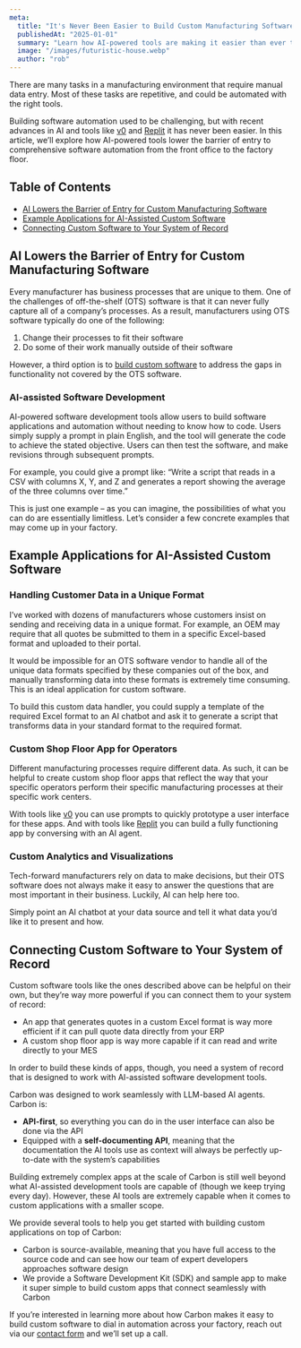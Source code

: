 ```yaml
---
meta:
  title: "It's Never Been Easier to Build Custom Manufacturing Software"
  publishedAt: "2025-01-01"
  summary: "Learn how AI-powered tools are making it easier than ever to build custom manufacturing software. Discover how to automate manual processes, create custom apps, and integrate with your existing systems using tools like v0 and Replit, all without extensive coding knowledge."
  image: "/images/futuristic-house.webp"
  author: "rob"
---
```


There are many tasks in a manufacturing environment that require manual data entry. Most of these tasks are repetitive, and could be automated with the right tools.

Building software automation used to be challenging, but with recent advances in AI and tools like [v0](https://v0.dev/) and [Replit](https://replit.com/) it has never been easier. In this article, we’ll explore how AI-powered tools lower the barrier of entry to comprehensive software automation from the front office to the factory floor.

## Table of Contents

- [AI Lowers the Barrier of Entry for Custom Manufacturing Software](#ai-lowers-the-barrier-of-entry-for-custom-manufacturing-software)
- [Example Applications for AI-Assisted Custom Software](#example-applications-for-ai-assisted-custom-software)
- [Connecting Custom Software to Your System of Record](#connecting-custom-software-to-your-system-of-record)

## AI Lowers the Barrier of Entry for Custom Manufacturing Software

Every manufacturer has business processes that are unique to them. One of the challenges of off-the-shelf (OTS) software is that it can never fully capture all of a company’s processes. As a result, manufacturers using OTS software typically do one of the following:

1. Change their processes to fit their software
2. Do some of their work manually outside of their software

However, a third option is to [build custom software](/learn/build-vs-buy) to address the gaps in functionality not covered by the OTS software.

### AI-assisted Software Development

AI-powered software development tools allow users to build software applications and automation without needing to know how to code. Users simply supply a prompt in plain English, and the tool will generate the code to achieve the stated objective. Users can then test the software, and make revisions through subsequent prompts.

For example, you could give a prompt like: “Write a script that reads in a CSV with columns X, Y, and Z and generates a report showing the average of the three columns over time.”

This is just one example – as you can imagine, the possibilities of what you can do are essentially limitless. Let’s consider a few concrete examples that may come up in your factory.

## Example Applications for AI-Assisted Custom Software

### Handling Customer Data in a Unique Format

I’ve worked with dozens of manufacturers whose customers insist on sending and receiving data in a unique format. For example, an OEM may require that all quotes be submitted to them in a specific Excel-based format and uploaded to their portal.

It would be impossible for an OTS software vendor to handle all of the unique data formats specified by these companies out of the box, and manually transforming data into these formats is extremely time consuming. This is an ideal application for custom software.

To build this custom data handler, you could supply a template of the required Excel format to an AI chatbot and ask it to generate a script that transforms data in your standard format to the required format.

### Custom Shop Floor App for Operators

Different manufacturing processes require different data. As such, it can be helpful to create custom shop floor apps that reflect the way that your specific operators perform their specific manufacturing processes at their specific work centers.

With tools like [v0](https://v0.dev/) you can use prompts to quickly prototype a user interface for these apps. And with tools like [Replit](https://replit.com/) you can build a fully functioning app by conversing with an AI agent.

### Custom Analytics and Visualizations

Tech-forward manufacturers rely on data to make decisions, but their OTS software does not always make it easy to answer the questions that are most important in their business. Luckily, AI can help here too.

Simply point an AI chatbot at your data source and tell it what data you’d like it to present and how.

## Connecting Custom Software to Your System of Record

Custom software tools like the ones described above can be helpful on their own, but they’re way more powerful if you can connect them to your system of record:

- An app that generates quotes in a custom Excel format is way more efficient if it can pull quote data directly from your ERP
- A custom shop floor app is way more capable if it can read and write directly to your MES

In order to build these kinds of apps, though, you need a system of record that is designed to work with AI-assisted software development tools.

Carbon was designed to work seamlessly with LLM-based AI agents. Carbon is:

- **API-first**, so everything you can do in the user interface can also be done via the API
- Equipped with a **self-documenting API**, meaning that the documentation the AI tools use as context will always be perfectly up-to-date with the system’s capabilities

Building extremely complex apps at the scale of Carbon is still well beyond what AI-assisted development tools are capable of (though we keep trying every day). However, these AI tools are extremely capable when it comes to custom applications with a smaller scope.

We provide several tools to help you get started with building custom applications on top of Carbon:

- Carbon is source-available, meaning that you have full access to the source code and can see how our team of expert developers approaches software design
- We provide a Software Development Kit (SDK) and sample app to make it super simple to build custom apps that connect seamlessly with Carbon

If you’re interested in learning more about how Carbon makes it easy to build custom software to dial in automation across your factory, reach out via our [contact form](/contact) and we’ll set up a call.
